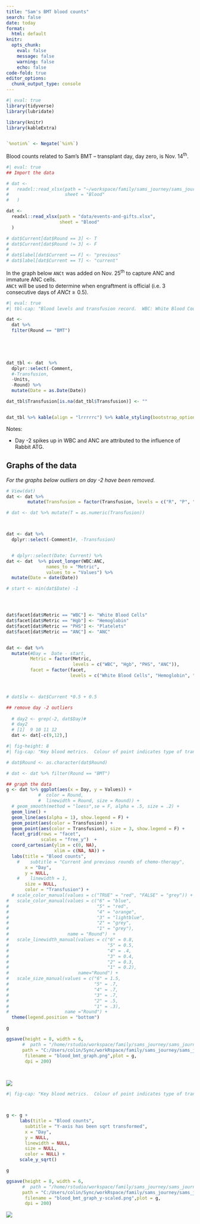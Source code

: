 ```yaml
---
title: "Sam's BMT blood counts"
search: false
date: today
format:
  html: default
knitr: 
  opts_chunk: 
    eval: false
    message: false
    warning: false
    echo: false
code-fold: true
editor_options: 
  chunk_output_type: console
---
```


```r
#| eval: true
library(tidyverse)
library(lubridate)

library(knitr)
library(kableExtra)


`%notin%` <- Negate(`%in%`)
```

Blood counts related to Sam's BMT -- transplant day, day zero, is Nov. 14^th^.


```r
#| eval: true
## Import the data 

# dat <- 
#   readxl::read_xlsx(path = "~/workspace/family/sams_journey/sams_journey/data/events-and-gifts.xlsx",
#                     sheet = "Blood"
#   )

dat <- 
  readxl::read_xlsx(path = "data/events-and-gifts.xlsx",
                    sheet = "Blood"
  )

# dat$Current[dat$Round == 3] <- T
# dat$Current[dat$Round != 3] <- F
# 
# dat$label[dat$Current == F] <- "previous"
# dat$label[dat$Current == T] <- "current"

```


In the graph below `ANCt` was added on Nov. 25^th^ to capture ANC and immature ANC cells.  
`ANCt` will be used to determine when engraftment is official (i.e. 3 consecutive days of $ANCt \geq 0.5$). 

```r
#| eval: true
#| tbl-cap: "Blood levels and transfusion record.  WBC: White Blood Count, Hgb: Hemoglobin, PHS: Platelets, ANC: Absolute Neutrophil Count, ANCt: Absolute Neutrophil Count including immature cells. Transfusions.  R: Red blood cells, P: Platelets, RP: both.  Note a WBC of 0 is actually reported as < 0.1. "

dat <- 
  dat %>% 
  filter(Round == "BMT") 

  


  
dat_tbl <- dat  %>% 
  dplyr::select(-Comment, 
  #-Transfusion, 
  -Units, 
  -Round) %>% 
  mutate(Date = as.Date(Date))

dat_tbl$Transfusion[is.na(dat_tbl$Transfusion)] <- ""


dat_tbl %>% kable(align = "lrrrrrc") %>% kable_styling(bootstrap_options = "striped")

```

Notes: 

-   Day -2 spikes up in WBC and ANC are attributed to the influence of Rabbit ATG.


## Graphs of the data

_For the graphs below outliers on day -2 have been removed._

```r
# View(dat)
dat <- dat %>% 
        mutate(Transfusion = factor(Transfusion, levels = c("R", "P", "RP")))

# dat <- dat %>% mutate(T = as.numeric(Transfusion))



dat <- dat %>% 
  dplyr::select(-Comment)#, -Transfusion)


  # dplyr::select(Date: Current) %>%  
dat <- dat  %>% pivot_longer(WBC:ANC, 
               names_to = "Metric", 
               values_to = "Values") %>% 
  mutate(Date = date(Date))

# start <- min(dat$Date) -1




dat$facet[dat$Metric == "WBC"] <- "White Blood Cells"
dat$facet[dat$Metric == "Hgb"] <- "Hemoglobin"
dat$facet[dat$Metric == "PHS"] <- "Platelets"
dat$facet[dat$Metric == "ANC"] <- "ANC"


dat <- dat %>% 
  mutate(#Day =  Date - start,
         Metric = factor(Metric, 
                         levels = c("WBC", "Hgb", "PHS", "ANC")),
         facet = factor(facet, 
                        levels = c("White Blood Cells", "Hemoglobin", "Platelets", "ANC")))



# dat$lw <- dat$Current *0.5 + 0.5
```


```r

## remove day -2 outliers
 
  # day2 <- grep(-2, dat$Day)#
  # day2
  # [1]  9 10 11 12
  dat <- dat[-c(9,12),]


```

```r
#| fig-height: 8
#| fig-cap: "Key blood metrics.  Colour of point indicates type of transfusion.  R: Hemoglobin, P: Platelets, RP: both, NA: no transfusion"

# dat$Round <- as.character(dat$Round)

# dat <- dat %>% filter(Round == "BMT")

## graph the data 
g <- dat %>% ggplot(aes(x = Day, y = Values)) +
            #  color = Round,
            #  linewidth = Round, size = Round)) +
  # geom_smooth(method = "loess",se = F, alpha = .5, size = .2) +
  geom_line() + 
  geom_line(aes(alpha = 1), show.legend = F) +
  geom_point(aes(color = Transfusion)) +
  geom_point(aes(color = Transfusion), size = 3, show.legend = F) +
  facet_grid(rows = "facet",
             scales = "free_y")  +
  coord_cartesian(ylim = c(0, NA),
                  xlim = c(NA, NA)) +
  labs(title = "Blood counts",
    #    subtitle = "Current and previous rounds of chemo-therapy",
       x = "Day",
       y = NULL,
    #    linewidth = 1, 
       size = NULL,
       color = "Transfusion") +
  # scale_color_manual(values = c("TRUE" = "red", "FALSE" = "grey")) +
#   scale_color_manual(values = c("6" = "blue",
#                                 "5" = "red",
#                                 "4" = "orange", 
#                                 "3" = "lightblue",
#                                 "2" = "grey",
#                                 "1" = "grey"),
#                      name = "Round")  +
#   scale_linewidth_manual(values = c("6" = 0.8,
#                                     "5" = 0.5,
#                                     "4" = .4,
#                                     "3" = 0.4,
#                                     "2" = 0.3,
#                                     "1" = 0.2),
#                          name="Round") +
#   scale_size_manual(values = c("6" = 1.5,
#                                "5" = .7,
#                                "4" = .7, 
#                                "3" = .7,
#                                "2" = .5,
#                                "1" = .3),
#                     name ="Round") +
  theme(legend.position = "bottom")

g

ggsave(height = 8, width = 6, 
      #  path = "/home/rstudio/workspace/family/sams_journey/sams_journey/_img/",
      path = "C:/Users/colin/Sync/workRspace/family/sams_journey/sams_journey/_img",
       filename = "blood_bmt_graph.png",plot = g,
       dpi = 200)

  
```

![](https://samsstory.s3.ca-central-1.amazonaws.com/blood_bmt_graph.png)





```r
#| fig-cap: "Key blood metrics.  Colour of point indicates type of transfusion.  R: Hemoglobin, P: Platelets, RP: both, NA: no transfusion"



g <- g + 
     labs(title = "Blood counts",
       subtitle = "Y-axis has been sqrt transformed",
       x = "Day",
       y = NULL,
       linewidth = NULL, 
       size = NULL,
       color = NULL) +
     scale_y_sqrt()

g

ggsave(height = 8, width = 6, 
      #  path = "/home/rstudio/workspace/family/sams_journey/sams_journey/_img/",
      path = "C:/Users/colin/Sync/workRspace/family/sams_journey/sams_journey/_img",
       filename = "blood_bmt_graph_y-scaled.png",plot = g,
       dpi = 200)

```


![](https://samsstory.s3.ca-central-1.amazonaws.com/blood_bmt_graph_y-scaled.png)